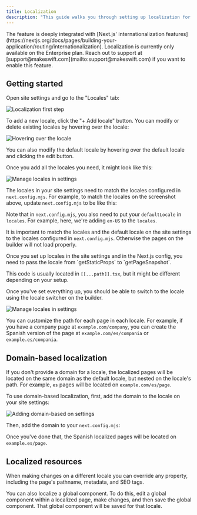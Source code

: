 ```yaml
---
title: Localization
description: "This guide walks you through setting up localization for your Makeswift site so you can visually customize your site for different locales."
---
```



<Info>
  The feature is deeply integrated with [Next.js' internationalization
  features](https://nextjs.org/docs/pages/building-your-application/routing/internationalization).
</Info>

<Warning>
  Localization is currently only available on the Enterprise plan. Reach out to
  support at [support@makeswift.com](mailto:support@makeswift.com) if you want
  to enable this feature.
</Warning>

## Getting started

<Steps>

<Step title="Add locales in the Makeswift builder">
Open site settings and go to the "Locales" tab:

![Localization first step](../images/localization-first-step.png)

To add a new locale, click the "+ Add locale" button. You can modify or delete existing locales by hovering over the locale:

![Hovering over the locale](../images/localization-hover-locale.png)

You can also modify the default locale by hovering over the default locale and clicking the edit button.

Once you add all the locales you need, it might look like this:

![Manage locales in settings](../images/localization-manage-locales.png)

</Step>

<Step title="Configure locales in your Next.js config">

The locales in your site settings need to match the locales configured in `next.config.mjs`. For example, to match the locales on the screenshot above, update `next.config.mjs` to be like this:

<NextConfigLocalizedExample />

Note that in `next.config.mjs`, you also need to put your `defaultLocale` in `locales`.
For example, here, we're adding `en-US` to the `locales`.

It is important to match the locales and the default locale on the site settings to the locales configured in `next.config.mjs`. Otherwise
the pages on the builder will not load properly.

</Step>

<Step title="Update snapshot fetching">
Once you set up locales in the site settings and in the Next.js config, you need to pass the locale from `getStaticProps` to `getPageSnapshot`.

<PagesCatchAllLocalizedExample />

This code is usually located in `[[...path]].tsx`, but it might be different depending on your setup.

</Step>

<Step title="Edit your pages in the builder">

Once you've set everything up, you should be able to switch to the locale using the locale switcher on the builder.

![Manage locales in settings](../images/localization-locales-switcher.png)

<Note>

You can customize the path for each page in each locale. For example, if you have a company page at `example.com/company`, you can create the Spanish version of the page at `example.com/es/compania` or `example.es/compania`.

</Note>

</Step>

</Steps>

## Domain-based localization

If you don't provide a domain for a locale, the localized pages will be located on the same domain as the default locale,
but nested on the locale's path. For example, `es` pages will be located on `example.com/es/page`.

To use domain-based localization, first, add the domain to the locale on your site settings:

![Adding domain-based on settings](../images/localization-domain-based-settings.png)

Then, add the domain to your `next.config.mjs`:

<NextConfigDomainLocalizedExample />

Once you've done that, the Spanish localized pages will be located on `example.es/page`.

## Localized resources

When making changes on a different locale you can override any property, including the page's pathname, metadata, and SEO tags.

You can also localize a global component. To do this, edit a global component within a localized page, make changes,
and then save the global component. That global component will be saved for that locale.
